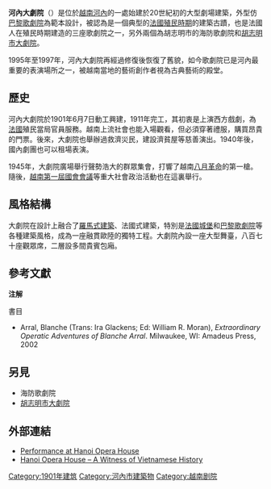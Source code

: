 {{unreferenced|time=2012-07-14T01:20:47+00:00}}
{{Infobox building
|name           = 河內大劇院
|image          = Hanoi_Opera_House,_24_December_2016.jpg
|image_size          = 350px
|caption        =大劇院外觀
 {{maplink|frame=yes|plain=yes|type=shape|zoom=15|frame-align=center|frame-width=220}}
|address        = [[河內市|河內市]][[還劍郡|還劍郡]][[钱场街|钱场街]]1號<br>電話：84.439330113
|city           = [[河內|河內]]
|country        = [[越南|越南]]
|designation    = 
|architect      = Broyer<br>Harley<br>Lagisquet<br>胡紹治（Hồ Thiệu Trị）
|owner          = 
|capacity       = 598
|type           = [[新古典主義建築|新古典主義建築]]
|opened         = 1911
|yearsactive    = 
|rebuilt        = 1995  -  1997
|closed         = 
|othernames     = 
|production     = 
|currentuse     = 
|website        = [http://www.hanoioperahouse.org.vn/Trangchu.aspx hanoioperahouse.org.vn]
}}
'''河內大劇院'''（{{vie|v=Nhà hát Lớn Hà Nội|hn=家欱𡘯河內|f=h}}）是位於[[越南|越南]][[河內|河內]]的一處始建於20世紀初的大型劇場建築，外型仿[[巴黎歌劇院|巴黎歌劇院]]為範本設計，被認為是一個典型的[[法屬印度支那|法國殖民時期]]的建築古蹟，也是法國人在殖民時期建造的三座歌劇院之一，另外兩個為胡志明市的海防歌劇院和[[胡志明市大劇院|胡志明市大劇院]]。

1995年至1997年，河內大劇院再經過修復後恢復了舊貌，如今歌劇院已是河內最重要的表演場所之一，被越南當地的藝術創作者視為古典藝術的殿堂。

== 歷史 ==
河內大劇院於1901年6月7日動工興建，1911年完工，其初衷是上演西方戲劇，為[[法國|法國]]殖民當局官員服務。越南上流社會也能入場觀看，但必須穿著禮服，購買昂貴的門票。後來，大劇院也舉辦過救濟災民，建設濟貧屋等慈善演出。1940年後，國內劇團也可以租場表演。

1945年，大劇院廣場舉行聲勢浩大的群眾集會，打響了越南[[八月革命|八月革命]]的第一槍。隨後，[[越南第一屆國會會議|越南第一屆國會會議]]等重大社會政治活動也在這裏舉行。

== 風格結構 ==
大劇院在設計上融合了[[羅馬式建築|羅馬式建築]]、法國式建築，特別是[[法國|法國]][[城堡|城堡]]和[[巴黎歌劇院|巴黎歌劇院]]等各種建築風格，成為一座融貫歐陸的獨特工程。大劇院內設一座大型舞臺，八百七十座觀眾席，二層設多間貴賓包廂。

==參考文獻==
'''注解'''
{{reflist}}
;書目
*Arral, Blanche (Trans: Ira Glackens; Ed: William R. Moran), ''Extraordinary Operatic Adventures of Blanche Arral''.  Milwaukee, WI: Amadeus Press, 2002  {{ISBN|1574670778}} {{ISBN|9781574670776}}

==另見==
* 海防歌劇院
* [[胡志明市大劇院|胡志明市大劇院]]

==外部連結==
{{Commons category|Hanoi Opera House|position=left}}
*[http://hanoioperahouse.org.vn/chuong-trinh/ Performance at Hanoi Opera House]
*[https://vietnamdiscovery.com/hanoi/activities/hanoi-opera-house/ Hanoi Opera House – A Witness of Vietnamese History]

{{Hanoi Tourism}}
{{Portal bar|東南亞|越南|舞蹈|建築}}
{{Coord|21|01|27|N|105|51|28|E|display=title}}
[[Category:1901年建筑|Category:1901年建筑]]
[[Category:河內市建築物|Category:河內市建築物]]
[[Category:越南剧院|Category:越南剧院]]